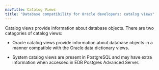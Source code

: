 ```yaml
---
navTitle: Catalog Views
title: "Database compatibility for Oracle developers: catalog views"
---
```


Catalog views provide information about database objects. There are two catagories of catalog views:

- Oracle catalog views provide information about database objects in a manner compatible with the Oracle data dictionary views.

- System catalog views are present in PostgreSQL and may have extra information when accessed in EDB Postgres Advanced Server.
